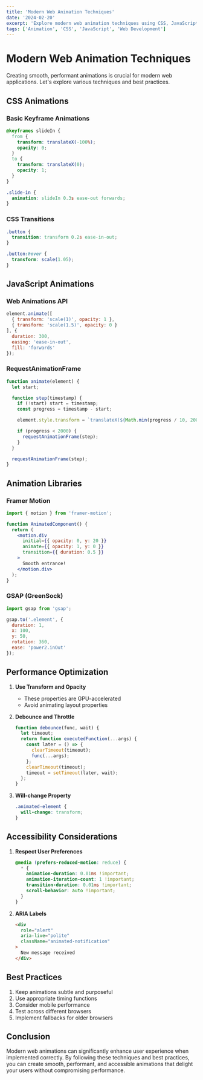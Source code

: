 ```yaml
---
title: 'Modern Web Animation Techniques'
date: '2024-02-20'
excerpt: 'Explore modern web animation techniques using CSS, JavaScript, and popular animation libraries.'
tags: ['Animation', 'CSS', 'JavaScript', 'Web Development']
---
```


# Modern Web Animation Techniques

Creating smooth, performant animations is crucial for modern web applications. Let's explore various techniques and best practices.

## CSS Animations

### Basic Keyframe Animations

```css
@keyframes slideIn {
  from {
    transform: translateX(-100%);
    opacity: 0;
  }
  to {
    transform: translateX(0);
    opacity: 1;
  }
}

.slide-in {
  animation: slideIn 0.3s ease-out forwards;
}
```

### CSS Transitions

```css
.button {
  transition: transform 0.2s ease-in-out;
}

.button:hover {
  transform: scale(1.05);
}
```

## JavaScript Animations

### Web Animations API

```javascript
element.animate([
  { transform: 'scale(1)', opacity: 1 },
  { transform: 'scale(1.5)', opacity: 0 }
], {
  duration: 300,
  easing: 'ease-in-out',
  fill: 'forwards'
});
```

### RequestAnimationFrame

```javascript
function animate(element) {
  let start;

  function step(timestamp) {
    if (!start) start = timestamp;
    const progress = timestamp - start;

    element.style.transform = `translateX(${Math.min(progress / 10, 200)}px)`;

    if (progress < 2000) {
      requestAnimationFrame(step);
    }
  }

  requestAnimationFrame(step);
}
```

## Animation Libraries

### Framer Motion

```jsx
import { motion } from 'framer-motion';

function AnimatedComponent() {
  return (
    <motion.div
      initial={{ opacity: 0, y: 20 }}
      animate={{ opacity: 1, y: 0 }}
      transition={{ duration: 0.5 }}
    >
      Smooth entrance!
    </motion.div>
  );
}
```

### GSAP (GreenSock)

```javascript
import gsap from 'gsap';

gsap.to('.element', {
  duration: 1,
  x: 100,
  y: 50,
  rotation: 360,
  ease: 'power2.inOut'
});
```

## Performance Optimization

1. **Use Transform and Opacity**
   - These properties are GPU-accelerated
   - Avoid animating layout properties

2. **Debounce and Throttle**
   ```javascript
   function debounce(func, wait) {
     let timeout;
     return function executedFunction(...args) {
       const later = () => {
         clearTimeout(timeout);
         func(...args);
       };
       clearTimeout(timeout);
       timeout = setTimeout(later, wait);
     };
   }
   ```

3. **Will-change Property**
   ```css
   .animated-element {
     will-change: transform;
   }
   ```

## Accessibility Considerations

1. **Respect User Preferences**
   ```css
   @media (prefers-reduced-motion: reduce) {
     * {
       animation-duration: 0.01ms !important;
       animation-iteration-count: 1 !important;
       transition-duration: 0.01ms !important;
       scroll-behavior: auto !important;
     }
   }
   ```

2. **ARIA Labels**
   ```html
   <div 
     role="alert"
     aria-live="polite"
     className="animated-notification"
   >
     New message received
   </div>
   ```

## Best Practices

1. Keep animations subtle and purposeful
2. Use appropriate timing functions
3. Consider mobile performance
4. Test across different browsers
5. Implement fallbacks for older browsers

## Conclusion

Modern web animations can significantly enhance user experience when implemented correctly. By following these techniques and best practices, you can create smooth, performant, and accessible animations that delight your users without compromising performance.